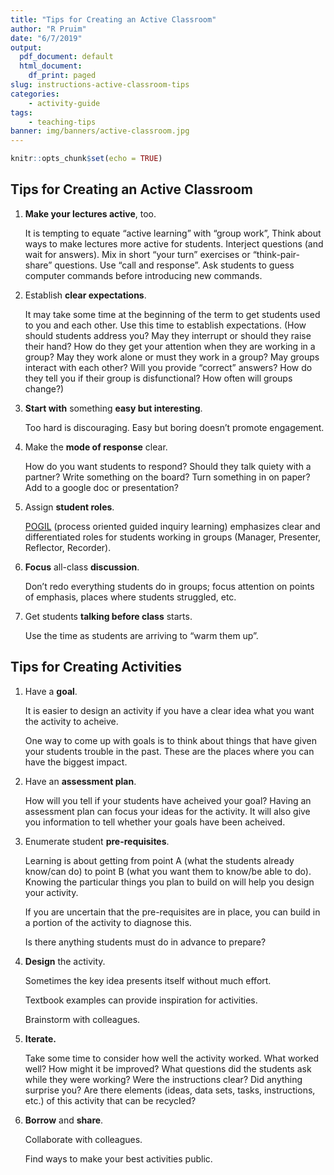 ```yaml
---
title: "Tips for Creating an Active Classroom"
author: "R Pruim"
date: "6/7/2019"
output:
  pdf_document: default
  html_document:
    df_print: paged
slug: instructions-active-classroom-tips
categories: 
    - activity-guide
tags:
    - teaching-tips
banner: img/banners/active-classroom.jpg
---
```


```r
knitr::opts_chunk$set(echo = TRUE)
```

## Tips for Creating an Active Classroom

1. **Make your lectures active**, too.

    It is tempting to equate "active learning" with "group work", 
    Think about ways to make lectures more active for students. 
    Interject questions (and wait for answers). Mix in short "your turn"
    exercises or "think-pair-share" questions. Use "call and response".
    Ask students to guess computer commands before introducing new commands.

1. Establish **clear expectations**.

    It may take some time at the beginning of the term to get students
    used to you and each other. Use this time to establish expectations.
    (How should students address you? May they interrupt or should they raise
    their hand? How do they get your attention when they are working in
    a group? May they work alone or must they work in a group? May groups
    interact with each other? Will you provide "correct" answers?
    How do they tell you if their group is disfunctional? How often will
    groups change?)
    
1. **Start with** something **easy but interesting**.

    Too hard is discouraging. Easy but boring doesn't promote engagement.

1. Make the **mode of response** clear.

    How do you want students to respond? Should they talk quiety with a partner?
    Write something on the board? Turn something in on paper? Add to a google
    doc or presentation?

1. Assign **student roles**.

    [POGIL](https://pogil.org) (process oriented guided inquiry learning) emphasizes
    clear and differentiated roles for students working in groups
    (Manager, Presenter, Reflector, Recorder).

1. **Focus** all-class **discussion**.

    Don't redo everything students do in groups; focus attention on points of emphasis,
    places where students struggled, etc.

1. Get students **talking before class** starts.

    Use the time as students are arriving to "warm them up".
    
## Tips for Creating Activities

1. Have a **goal**.

    It is easier to design an activity if you have a clear idea what
    you want the activity to acheive.
    
    One way to come up with goals is to think about things that have 
    given your students trouble in the past. These are the places 
    where you can have the biggest impact.

2. Have an **assessment plan**.

    How will you tell if your students have acheived your goal? Having an 
    assessment plan can focus your ideas for the activity. It will also 
    give you information to tell whether your goals have been acheived.

3. Enumerate student **pre-requisites**.

    Learning is about getting from point 
    A (what the students already know/can do)
    to point B (what you want them to know/be able to do).
    Knowing the particular things you plan to build on will
    help you design your activity.
    
    If you are uncertain that the pre-requisites are in place, 
    you can build in a portion of the activity to diagnose this.
    
    Is there anything students must do in advance to prepare?

4. **Design** the activity.

    Sometimes the key idea presents itself without much effort.
    
    Textbook examples can provide inspiration for activities.
    
    Brainstorm with colleagues.

5. **Iterate.**

    Take some time to consider how well the activity worked.
    What worked well? How might it be improved?
    What questions did the students ask while they were working?
    Were the instructions clear?
    Did anything surprise you?
    Are there elements (ideas, data sets, tasks, instructions, etc.)
    of this activity that can be recycled?
   
6. **Borrow** and **share**.

    Collaborate with colleagues.
    
    Find ways to make your best activities public.